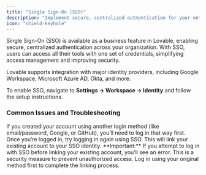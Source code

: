 ```yaml
---
title: "Single Sign-On (SSO)"
description: "Implement secure, centralized authentication for your entire organization"
icon: "shield-keyhole"
---
```


Single Sign-On (SSO) is available as a business feature in Lovable, enabling secure, centralized authentication across your organization. 
With SSO, users can access all their tools with one set of credentials, simplifying access management and improving security. 

Lovable supports integration with major identity providers, including Google Workspace, Microsoft Azure AD, Okta, and more. 

To enable SSO, navigate to **Settings → Workspace → Identity** and follow the setup instructions.

### Common Issues and Troubleshooting
<AccordionGroup>
    <Accordion title="I already have an account, but I’m joining a business workspace that uses SSO. How do I log in?">
        If you created your account using another login method (like email/password, Google, or GitHub), you’ll need to log in that way first. 
        Once you’re logged in, try logging in again using SSO. This will link your existing account to your SSO identity.
        <Note>
        **Important:** If you attempt to log in with SSO before linking your existing account, you’ll see an error. 
        This is a security measure to prevent unauthorized access. Log in using your original method first to complete the linking process.
        </Note>
    </Accordion>
</AccordionGroup>
